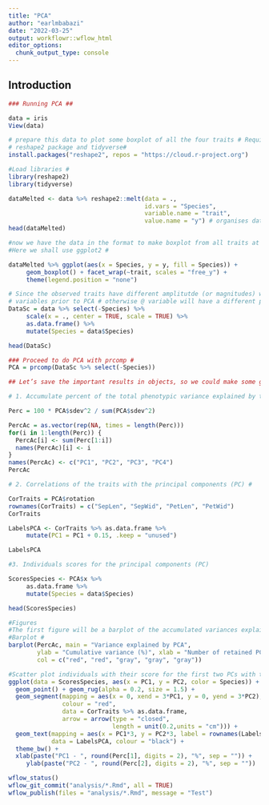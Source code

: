 ```yaml
---
title: "PCA"
author: "earlmbabazi"
date: "2022-03-25"
output: workflowr::wflow_html
editor_options:
  chunk_output_type: console
---
```


## Introduction

```r
### Running PCA ##

data = iris
View(data)

# prepare this data to plot some boxplot of all the four traits # Requires melt function of
# reshape2 package and tidyverse#
install.packages("reshape2", repos = "https://cloud.r-project.org")

#Load libraries #
library(reshape2) 
library(tidyverse)

dataMelted <- data %>% reshape2::melt(data = .,
                                      id.vars = "Species",
                                      variable.name = "trait",
                                      value.name = "y") # organises data into specified cols
head(dataMelted)

#now we have the data in the format to make boxplot from all traits at the same code line
#Here we shall use ggplot2 #

dataMelted %>% ggplot(aes(x = Species, y = y, fill = Species)) +
     geom_boxplot() + facet_wrap(~trait, scales = "free_y") +
     theme(legend.position = "none")

# Since the observed traits have different amplitutde (or magnitudes) we need to scale all
# variables prior to PCA # otherwise @ variable will have a different phenotypic variance #
DataSc = data %>% select(-Species) %>%
     scale(x = ., center = TRUE, scale = TRUE) %>%
     as.data.frame() %>% 
     mutate(Species = data$Species)

head(DataSc)

### Proceed to do PCA with prcomp #
PCA = prcomp(DataSc %>% select(-Species))

## Let’s save the important results in objects, so we could make some graphs with them.

# 1. Accumulate percent of the total phenotypic variance explained by the principal components (PC)

Perc = 100 * PCA$sdev^2 / sum(PCA$sdev^2)

PercAc = as.vector(rep(NA, times = length(Perc)))
for(i in 1:length(Perc)) {
  PercAc[i] <- sum(Perc[1:i])
  names(PercAc)[i] <- i
}
names(PercAc) <- c("PC1", "PC2", "PC3", "PC4")
PercAc

# 2. Correlations of the traits with the principal components (PC) #

CorTraits = PCA$rotation
rownames(CorTraits) = c("SepLen", "SepWid", "PetLen", "PetWid")
CorTraits

LabelsPCA <- CorTraits %>% as.data.frame %>%
     mutate(PC1 = PC1 + 0.15, .keep = "unused")

LabelsPCA

#3. Individuals scores for the principal components (PC)

ScoresSpecies <- PCA$x %>%
     as.data.frame %>% 
     mutate(Species = data$Species)

head(ScoresSpecies)

#Figures
#The first figure will be a barplot of the accumulated variances explained by the PC
#Barplot #
barplot(PercAc, main = "Variance explained by PCA",
        ylab = "Cumulative variance (%)", xlab = "Number of retained PCs",
        col = c("red", "red", "gray", "gray", "gray"))

#Scatter plot individuals with their score for the first two PCs with the correlation of the traits with the first two PCs #
ggplot(data = ScoresSpecies, aes(x = PC1, y = PC2, color = Species)) +
  geom_point() + geom_rug(alpha = 0.2, size = 1.5) +
  geom_segment(mapping = aes(x = 0, xend = 3*PC1, y = 0, yend = 3*PC2),
               colour = "red",
               data = CorTraits %>% as.data.frame,
               arrow = arrow(type = "closed",
                             length = unit(0.2,units = "cm"))) +
  geom_text(mapping = aes(x = PC1*3, y = PC2*3, label = rownames(LabelsPCA)),
            data = LabelsPCA, colour = "black") + 
  theme_bw() +
  xlab(paste("PC1 - ", round(Perc[1], digits = 2), "%", sep = "")) +
     ylab(paste("PC2 - ", round(Perc[2], digits = 2), "%", sep = ""))

wflow_status()
wflow_git_commit("analysis/*.Rmd", all = TRUE)
wflow_publish(files = "analysis/*.Rmd", message = "Test")



```


